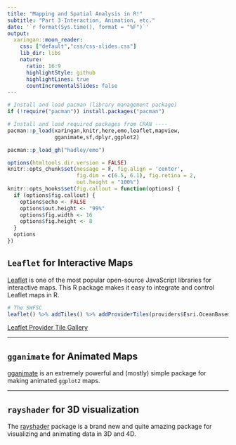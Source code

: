 ```yaml
---
title: "Mapping and Spatial Analysis in R!"
subtitle: "Part 3-Interaction, Animation, etc."
date: '`r format(Sys.time(), format = "%F")`'
output:
  xaringan::moon_reader:
    css: ["default","css/css-slides.css"]
    lib_dir: libs
    nature:
      ratio: 16:9
      highlightStyle: github
      highlightLines: true
      countIncrementalSlides: false
---
```


```r
# Install and load pacman (library management package)
if (!require("pacman")) install.packages("pacman")

# Install and load required packages from CRAN ----
pacman::p_load(xaringan,knitr,here,emo,leaflet,mapview,
               gganimate,sf,dplyr,ggplot2)

pacman::p_load_gh("hadley/emo")

options(htmltools.dir.version = FALSE)
knitr::opts_chunk$set(message = F, fig.align = 'center',
                      fig.dim = c(6.5, 6.1), fig.retina = 2, 
                      out.height = "100%")
knitr::opts_hooks$set(fig.callout = function(options) {
  if (options$fig.callout) {
    options$echo <- FALSE
    options$out.height <- "99%"
    options$fig.width <- 16
    options$fig.height <- 8
  }
  options
})
```

## `Leaflet` for Interactive Maps

[Leaflet](https://rstudio.github.io/leaflet/) is one of the most popular open-source JavaScript libraries for interactive maps. This R package makes it easy to integrate and control Leaflet maps in R.

```r
# The SWFSC
leaflet() %>% addTiles() %>% addProviderTiles(providers$Esri.OceanBasemap) %>% setView(-117.2512, 32.8707, zoom = 17)
```  

[Leaflet Provider Tile Gallery](http://leaflet-extras.github.io/leaflet-providers/preview/index.html)

---

## `gganimate` for Animated Maps

[gganimate](https://gganimate.com/) is an extremely powerful and (mostly) simple package for making animated `ggplot2` maps.

---

## `rayshader` for 3D visualization

The [rayshader](https://www.rayshader.com/) package is a brand new and quite amazing package for visualizing and animating data in 3D and 4D. 
 

